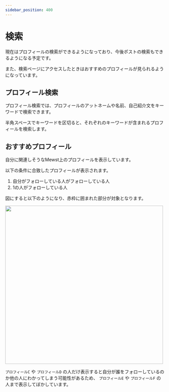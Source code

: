 ```yaml
---
sidebar_position: 400
---
```



# 検索

現在はプロフィールの検索ができるようになっており、今後ポストの検索もできるようになる予定です。

また、検索ページにアクセスしたときはおすすめのプロフィールが見られるようになっています。

## プロフィール検索

プロフィール検索では、プロフィールのアットネームや名前、自己紹介文をキーワードで検索できます。

半角スペースでキーワードを区切ると、それぞれのキーワードが含まれるプロフィールを検索します。

## おすすめプロフィール

自分に関連しそうなMewst上のプロフィールを表示しています。

以下の条件に合致したプロフィールが表示されます。

1. 自分がフォローしている人がフォローしている人
2. 1の人がフォローしている人

図にすると以下のようになり、赤枠に囲まれた部分が対象となります。

<img src={Image} alt="" width="500px" />

`プロフィールC` や `プロフィールD` の人だけ表示すると自分が誰をフォローしているのか他の人にわかってしまう可能性があるため、 `プロフィールE` や `プロフィールF` の人まで表示してぼかしています。
